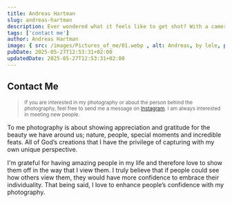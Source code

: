 ```yaml
---
title: Andreas Hartman
slug: andreas-hartman
description: Ever wondered what it feels like to get shot? With a camera, of course.
tags: ['contact me']
author: Andreas Hartman
image: { src: /images/Pictures_of_me/01.webp , alt: Andreas, by lele, positionx: 65%, positiony: 40% }
pubDate: 2025-05-27T12:53:31+02:00
updatedDate: 2025-05-27T12:53:31+02:00
---
```

## Contact Me

> <small>If you are interested in my photography or about the person behind the photography, feel free to send me a message on [Instagram](https://www.instagram.com/andreashartman/). I am always interested in meeting new people.</small>

To me photography is about showing appreciation and gratitude for the beauty we have around us; nature, people, special moments and incredible feats. All of God’s creations that I have the privilege of capturing with my own unique perspective.

I'm grateful for having amazing people in my life and therefore love to show them off in the way that I view them. I truly believe that if people could see how others view them, they would have more confidence to embrace their individuality. That being said, I love to enhance people’s confidence with my photography.